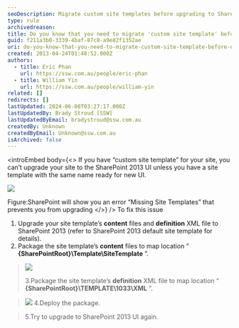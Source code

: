 ```yaml
---
seoDescription: Migrate custom site templates before upgrading to SharePoint 2013 UI to avoid missing site template errors and ensure a seamless upgrade experience.
type: rule
archivedreason:
title: Do you know that you need to migrate 'custom site template' before upgrade to SharePoint 2013 UI?
guid: f211a3b0-3339-4baf-87c8-a9e82f1352ae
uri: do-you-know-that-you-need-to-migrate-custom-site-template-before-upgrade-to-sharepoint-2013-ui
created: 2013-04-24T01:48:52.000Z
authors:
  - title: Eric Phan
    url: https://ssw.com.au/people/eric-phan
  - title: William Yin
    url: https://ssw.com.au/people/william-yin
related: []
redirects: []
lastUpdated: 2024-06-08T03:27:17.000Z
lastUpdatedBy: Brady Stroud [SSW]
lastUpdatedByEmail: bradystroud@ssw.com.au
createdBy: Unknown
createdByEmail: Unknown@ssw.com.au
isArchived: false
---
```


<introEmbed
  body={<>
If you have “custom site template” for your site, you can’t upgrade your site to the SharePoint 2013 UI unless you have a site template with the same name ready for new UI.

![](/uploads/rules/do-you-know-that-you-need-to-migrate-custom-site-template-before-upgrade-to-sharepoint-2013-ui/missingSiteTemplateError.jpg)

Figure:SharePoint will show you an error “Missing Site Templates” that prevents you from upgrading
  </>}
/>
To fix this issue

1. Upgrade your site template’s **content** files and **definition** XML file to SharePoint 2013 (refer to SharePoint 2013 default site template for details).
2. Package the site template’s **content** files to map location “ **{SharePointRoot}\Template\SiteTemplate** ”.

> ![](/uploads/rules/do-you-know-that-you-need-to-migrate-custom-site-template-before-upgrade-to-sharepoint-2013-ui/siteTemplateStructure.jpg)
>
> 3.Package the site template’s **definition** XML file to map location “ **{SharePointRoot}\TEMPLATE\1033\XML** ”.

> ![](/uploads/rules/do-you-know-that-you-need-to-migrate-custom-site-template-before-upgrade-to-sharepoint-2013-ui/siteTemplateDefinitionFile.jpg)
> 4.Deploy the package.

> 5.Try to upgrade to SharePoint 2013 UI again.
